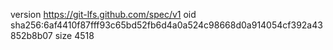 version https://git-lfs.github.com/spec/v1
oid sha256:6af4410f87fff93c65bd52fb6d4a0a524c98668d0a914054cf392a43852b8b07
size 4518
